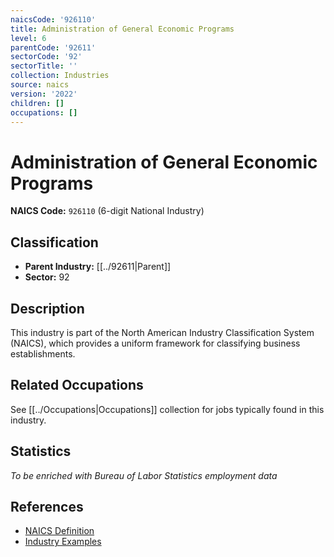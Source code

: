 ```yaml
---
naicsCode: '926110'
title: Administration of General Economic Programs
level: 6
parentCode: '92611'
sectorCode: '92'
sectorTitle: ''
collection: Industries
source: naics
version: '2022'
children: []
occupations: []
---
```

# Administration of General Economic Programs

**NAICS Code:** `926110` (6-digit National Industry)

## Classification

- **Parent Industry:** [[../92611|Parent]]
- **Sector:** 92

## Description

This industry is part of the North American Industry Classification System (NAICS), which provides a uniform framework for classifying business establishments.

## Related Occupations

See [[../Occupations|Occupations]] collection for jobs typically found in this industry.

## Statistics

*To be enriched with Bureau of Labor Statistics employment data*

## References

- [NAICS Definition](https://www.census.gov/naics/)
- [Industry Examples](https://www.census.gov/naics/2022NAICS/)
